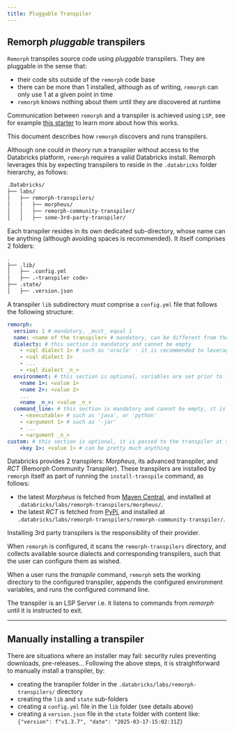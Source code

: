 ```yaml
---
title: Pluggable Transpiler
---
```


Remorph _pluggable_ transpilers
---

`Remorph` transpiles source code using _pluggable_ transpilers.
They are pluggable in the sense that:
 - their code sits outside of the `remorph` code base
 - there can be more than 1 installed, although as of writing, `remorph` can only use 1 at a given point in time
 - `remorph` knows nothing about them until they are discovered at runtime

Communication between `remorph` and a transpiler is achieved using `LSP`, see for example [this starter](https://github.com/databrickslabs/remorph-plugin-starters/tree/python-sdk/python) to learn more about how this works.

This document describes how `remorph` discovers and runs transpilers.

Although one could _in theory_ run a transpiler without access to the Databricks platform, `remorph` requires a valid Databricks install.
Remorph leverages this by expecting transpilers to reside in the `.databricks` folder hierarchy, as follows:


``` bash
.Databricks/
├── labs/
│   ├── remorph-transpilers/
│   │   ├── morpheus/
│   │   ├── remorph-community-transpiler/
│   │   ├── some-3rd-party-transpiler/
```

Each transpiler resides in its own dedicated sub-directory, whose name can be anything (although avoiding spaces is recommended). It itself comprises 2 folders:
``` bash
.
├── .lib/
│   ├── .config.yml
│   ├── .<transpiler code>
├── .state/
│   ├── .version.json
```

A transpiler `lib` subdirectory _must_ comprise a `config.yml` file that follows the following structure:

```yaml
remorph:
  version: 1 # mandatory, _must_ equal 1
  name: <name of the transpiler> # mandatory, can be different from the folder name
  dialects: # this section is mandatory and cannot be empty
    - <sql dialect 1> # such as 'oracle' - it is recommended to leverage existing dialect names
    - <sql dialect 2>
    - ...
    - <sql dialect _n_>
  environment: # this section is optional, variables are set prior to launching the transpiler
    <name 1>: <value 1>
    <name 2>: <value 2>
    ...
    <name _n_>: <value _n_>
  command_line: # this section is mandatory and cannot be empty, it is used to launch the transpiler
    - <executable> # such as 'java', or 'python'
    - <argument 1> # such as '-jar'
    - ...
    - <argument _n_>
custom: # this section is optional, it is passed to the transpiler at startup
    <key 1>: <value 1> # can be pretty much anything
```

Databricks provides 2 transpilers: _Morpheus_, its advanced transpiler, and _RCT_ (Remorph Community Transpiler).
These transpilers are installed by `remorph` itself as part of running the `install-transpile` command, as follows:
 - the latest _Morpheus_ is fetched from [Maven Central](https://central.sonatype.com/), and installed at `.databricks/labs/remorph-transpilers/morpheus/`.
 - the latest _RCT_ is fetched from [PyPi](https://pypi.org/), and installed at `.databricks/labs/remorph-transpilers/remorph-community-transpiler/`.

Installing 3rd party transpilers is the responsibility of their provider.

When `remorph` is configured, it scans the `remorph-transpilers` directory, and collects available source dialects and corresponding transpilers, such that the user can configure them as wished.

When a user runs the _transpile_ command, `remorph` sets the working directory to the configured transpiler, appends the configured environment variables, and runs the configured command line.

The transpiler is an LSP Server i.e. it listens to commands from _remorph_ until it is instructed to exit.

---
Manually installing a transpiler
---

There are situations where an installer may fail: security rules preventing downloads, pre-releases...
Following the above steps, it is straightforward to manually install a transpiler, by:
 - creating the transpiler folder in the `.databricks/labs/remorph-transpilers/` directory
 - creating the `lib` and `state` sub-folders
 - creating a `config.yml` file in the `lib` folder (see details above)
 - creating a `version.json` file in the `state` folder with content like:
```{"version": f"v1.3.7", "date": "2025-03-17-15:02:31Z}```

